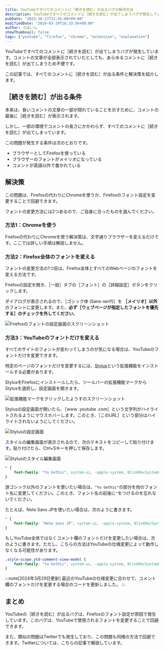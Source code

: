 ```yaml
---
title: YouTubeですべてのコメントに「続きを読む」が出るバグの解決方法
description: YouTubeですべてのコメントに［続きを読む］が出てしまうバグが発生しています。コメントの文章が全部表示されていたとしても、あらゆるコメントに［続きを読む］が出てしまうため不便です。この記事では、すべてのコメントに［続きを読む］が出る条件と解決策を紹介します。
pubDate: "2023-10-27T22:45:00+09:00"
modifiedDate: "2024-03-29T18:33:56+09:00"
author: ろぼいん
showThumbnail: false
tags: ["youtube", "firefox", "chrome", "extension", "explanation"]
---
```



YouTubeですべてのコメントに［続きを読む］が出てしまうバグが発生しています。コメントの文章が全部表示されていたとしても、あらゆるコメントに［続きを読む］が出てしまうため不便です。

この記事では、すべてのコメントに［続きを読む］が出る条件と解決策を紹介します。

## ［続きを読む］が出る条件

本来は、長いコメントの文章の一部が隠れていることを示すために、コメントの最後に［続きを読む］が表示されます。

しかし、一部の環境でコメントの長さにかかわらず、すべてのコメントに［続きを読む］が出てしまっています。

この問題が発生する条件は次のとおりです。

- ブラウザーとしてFirefoxを使っている
- ブラウザーのフォントがメイリオになっている
- コメントが英語以外で書かれている

## 解決策

この問題は、Firefoxの代わりにChromeを使うか、Firefoxのフォント設定を変更することで回避できます。

フォントの変更方法には2つあるので、ご自身に合ったものを選んでください。

### 方法1：Chromeを使う

Firefoxの代わりにChromeを使う解決策は、文字通りブラウザーを変えるだけです。ここでは詳しい手順は解説しません。

### 方法2：Firefox全体のフォントを変える

フォントの変更方法の1つ目は、Firefox全体とすべてのWebページのフォントを変える方法です。

Firefoxの設定を開き、［一般］タブの［フォント］の［詳細設定］ボタンをクリックします。

ダイアログが表示されるので、［ゴシック体 (Sans-serif)］を **［メイリオ］以外** のフォントに変更します。また、**必ず［ウェブページが指定したフォントを優先する］のチェックを外してください**。

![Firefoxのフォントの設定画面のスクリーンショット](./image.png)

### 方法3：YouTubeのフォントだけを変える

すべてのサイトのフォントが変わってしまうのが気になる場合は、YouTubeのフォントだけを変更できます。

特定のページのフォントだけを変更するには、[Stylus](https://addons.mozilla.org/firefox/addon/styl-us/)という拡張機能をインストールする必要があります。

StylusをFirefoxにインストールしたら、ツールバーの拡張機能マークからStylusを選択し、設定画面を開きます。

![拡張機能マークをクリックしたようすのスクリーンショット](./image-1.png)

Stylusの設定画面が開いたら、［www .youtube .com］という文字列がハイライトされるようにマウスホバーします。このとき、［このURL］という部分はハイライトされないようにしてください。

![Stylusの設定画面](./image-2.png)

スタイルの編集画面が表示されるので、次のテキストをコピーして貼り付けます。貼り付けたら、Ctrl+Sキーを押して保存します。

![Stylusのスタイル編集画面](./image-3.png)

```css
* {
    font-family: "Yu Gothic", system-ui, -apple-system, BlinkMacSystemFont, sans-serif !important;
}
```

游ゴシック以外のフォントを使いたい場合は、``"Yu Gothic"``の部分を他のフォント名に変更してください。このとき、フォント名の前後に``"``をつけるのを忘れないでください。

たとえば、Noto Sans JPを使いたい場合は、次のように書きます。

```css
* {
    font-family: "Noto Sans JP", system-ui, -apple-system, BlinkMacSystemFont, sans-serif !important;
}
```

もしYouTube全体ではなくコメント欄のフォントだけを変更したい場合は、次のように書きます。ただし、こちらの方法はYouTubeの仕様変更によって動作しなくなる可能性があります。

```css
.style-scope.ytd-comment-view-model {
    font-family: "Yu Gothic", system-ui, -apple-system, BlinkMacSystemFont, sans-serif !important;
}
```

:::note[2024年3月29日更新]
最近のYouTubeの仕様変更に合わせて、コメント欄のフォントだけを変更する場合のコードを更新しました。
:::

## まとめ

YouTubeの［続きを読む］が出るバグは、Firefoxのフォント設定が原因で発生しています。このバグは、YouTubeで使用されるフォントを変更することで回避できます。

また、類似の問題はTwitterでも発生しており、この問題も同様の方法で回避できます。Twitterについては、こちらの記事で解説しています。

<ArticleCard link="/article/2023/10/24/fix-twitter-read-more-button/"/>
